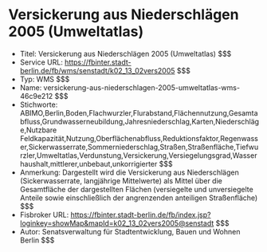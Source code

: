 # Versickerung aus Niederschlägen 2005 (Umweltatlas)
- Titel: Versickerung aus Niederschlägen 2005 (Umweltatlas) $$$
- Service URL: https://fbinter.stadt-berlin.de/fb/wms/senstadt/k02_13_02vers2005 $$$
- Typ: WMS $$$
- Name: versickerung-aus-niederschlagen-2005-umweltatlas-wms-46c9e212 $$$
- Stichworte: ABIMO,Berlin,Boden,Flachwurzler,Flurabstand,Flächennutzung,Gesamtabfluss,Grundwasserneubildung,Jahresniederschlag,Karten,Niederschläge,Nutzbare Feldkapazität,Nutzung,Oberflächenabfluss,Reduktionsfaktor,Regenwasser,Sickerwasserrate,Sommerniederschlag,Straßen,Straßenfläche,Tiefwurzler,Umweltatlas,Verdunstung,Versickerung,Versiegelungsgrad,Wasserhaushalt,mittlerer,unbebaut,unkorrigierter $$$
- Anmerkung: Dargestellt wird die Versickerung aus Niederschlägen (Sickerwasserrate, langjährige Mittelwerte) als Mittel über die Gesamtfläche der dargestellten Flächen (versiegelte und unversiegelte Anteile sowie einschließlich der angrenzenden anteiligen Straßenfläche) $$$
- Fisbroker URL: https://fbinter.stadt-berlin.de/fb/index.jsp?loginkey=showMap&mapId=k02_13_02vers2005@senstadt $$$
- Autor: Senatsverwaltung für Stadtentwicklung, Bauen und Wohnen Berlin $$$
